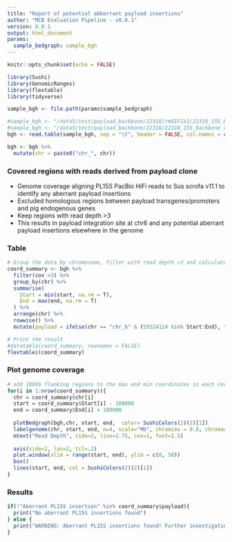```yaml
---
title: "Report of potential abberrant payload insertions"
author: "MCB Evaluation Pipeline - v0.0.1"
version: 0.0.1
output: html_document
params:
  sample_bedgraph: sample_bgh
---
```


```r
knitr::opts_chunk$set(echo = FALSE)
```

```r
library(Sushi)
library(GenomicRanges)
library(flextable)
library(tidyverse)

```

```r
sample_bgh <- file.path(params$sample_bedgraph)

#sample_bgh <- "/data5/test/payload_backbone/22318/rmEEF1a1/22318_15S_backbone_reads_to_Ssc11.rm.endoHits.bg" # this bedgraph is from a test run that manually removed EEF1a1 from Ssc11.1
#sample_bgh <- "/data5/test/payload_backbone/22318/22318_15S_backbone_reads_to_Ssc11.rm.endoHits.bg"
bgh <- read.table(sample_bgh, sep = "\t", header = FALSE, col.names = c("chr", "start", "end", "cov"))

bgh <- bgh %>%
  mutate(chr = paste0("chr_", chr)) 
```

### Covered regions with reads derived from payload clone 
- Genome coverage aligning PL15S PacBio HiFi reads to Sus scrofa v11.1 to identify any aberrant payload insertions
- Excluded homologous regions between payload transgenes/promoters and pig endogenous genes
- Keep regions with read depth >3
- This results in payload integration site at chr6 and any potential aberrant payload insertions elsewhere in the genome

### Table
```r
# Group the data by chromosome, filter with read depth >3 and calculate the maximum and minimum coordinates
coord_summary <- bgh %>% 
  filter(cov >3) %>%
  group_by(chr) %>%
  summarise(
    Start = min(start, na.rm = T),
    End = max(end, na.rm = T)
  ) %>%
  arrange(chr) %>%
  rowwise() %>%
  mutate(payload = ifelse(chr == "chr_6" & (59324124 %in% Start:End), "Expected PL15S insertion", "Aberrant PL15S insertion" ))

# Print the result
#datatable(coord_summary, rownames = FALSE)
flextablei(coord_summary)
```

### Plot genome coverage
```r
# add 100kb flanking regions to the max and min coordinates in each covered region
for(i in 1:nrow(coord_summary)){
  chr = coord_summary$chr[i]
  start = coord_summary$Start[i] - 100000
  end = coord_summary$End[i] + 100000
  
  plotBedgraph(bgh,chr, start, end,  color= SushiColors(2)(2)[1])
  labelgenome(chr, start, end, n=4, scale="Mb", chromcex = 0.8, chromadjust = 0.01)
  mtext("Read Depth", side=2, line=1.75, cex=1, font=1.5)
  
  axis(side=2, las=2, tcl=.2)
  plot.window(xlim = range(start, end), ylim = c(0, 50))
  box()
  lines(start, end, col = SushiColors(2)(2)[1])
}
```

### Results
```r
if(!"Aberrant PL15S insertion" %in% coord_summary$payload){
  print("No aberrant PL15S insertions found")
} else {
  print("WARNING: Aberrant PL15S insertions found! Further investigation is required")
}
```





